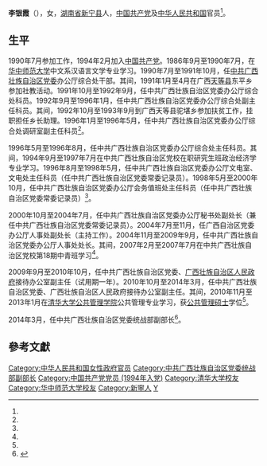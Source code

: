 '''李银霞'''（{{bd|1968年|7月||}}），女，[[湖南省|湖南省]][[新宁县|新宁县]]人，[[中国共产党|中国共产党]]及[[中华人民共和国|中华人民共和国]]官员<ref name=fubuzhang/>。

==生平==
1990年7月参加工作，1994年2月加入[[中国共产党|中国共产党]]。1986年9月至1990年7月，在[[华中师范大学|华中师范大学]]中文系汉语言文学专业学习。1990年7月至1991年10月，任[[中共广西壮族自治区党委|中共广西壮族自治区党委]]办公厅综合处干部。其间，1991年1月至4月在广西[[天等县|天等县]]东平乡参加社教活动。1991年10月至1992年9月，任中共广西壮族自治区党委办公厅综合处科员。1992年9月至1996年1月，任中共广西壮族自治区党委办公厅综合处副主任科员。其间，1992年10月至1993年9月到广西天等县驼堪乡参加扶贫工作，挂职担任乡长助理。1996年1月至1996年5月，任中共广西壮族自治区党委办公厅综合处调研室副主任科员<ref name=fubuzhang/>。

1996年5月至1996年8月，任中共广西壮族自治区党委办公厅综合处主任科员。其间，1994年9月至1997年7月在中共广西壮族自治区党校在职研究生班政治经济学专业学习。1996年8月至1998年5月，任中共广西壮族自治区党委办公厅文电室、文电处主任科员（任中共广西壮族自治区党委常委记录员）。1998年5月至2000年10月，任中共广西壮族自治区党委办公厅会务值班处主任科员（任中共广西壮族自治区党委常委记录员）<ref name=fubuzhang/>。

2000年10月至2004年7月，任中共广西壮族自治区党委办公厅秘书处副处长（兼任中共广西壮族自治区党委常委记录员）。2004年7月至11月，任广西自治区党委办公厅人事处副处长（主持工作）。2004年11月至2009年9月，任中共广西壮族自治区党委办公厅人事处处长。其间，2007年2月至2007年7月在中共广西壮族自治区党校第18期中青班学习<ref name=fubuzhang/>。

2009年9月至2010年10月，任中共广西壮族自治区党委、[[广西壮族自治区人民政府|广西壮族自治区人民政府]]接待办公室副主任（试用期一年）。2010年10月至2014年3月，任中共广西壮族自治区党委、广西壮族自治区人民政府接待办公室副主任。其间，2010年11月至2013年1月在[[清华大学公共管理学院|清华大学公共管理学院]]公共管理专业学习，获[[公共管理硕士|公共管理硕士]]学位<ref name=fubuzhang/>。

2014年3月，任中共广西壮族自治区党委统战部副部长<ref name=fubuzhang>{{Cite web |url = http://district.ce.cn/newarea/sddy/201405/12/t20140512_2801013.shtml |title = 李银霞任广西自治区党委统战部副部长 |author =  |date = 2014-05-12 |publisher = 中国经济网 |language =  |accessdate =  |quote =  |archive-date = 2019-09-21 |archive-url = https://web.archive.org/web/20190921141911/http://district.ce.cn/newarea/sddy/201405/12/t20140512_2801013.shtml |dead-url = no }}</ref>。

==參考文獻==
{{Reflist|2}}

{{DEFAULTSORT:Li李}}
[[Category:中华人民共和国女性政府官员|Category:中华人民共和国女性政府官员]]
[[Category:中共广西壮族自治区党委统战部副部长|Category:中共广西壮族自治区党委统战部副部长]]
[[Category:中国共产党党员_(1994年入党)|Category:中国共产党党员 (1994年入党)]]
[[Category:清华大学校友|Category:清华大学校友]]
[[Category:华中师范大学校友|Category:华中师范大学校友]]
[[Category:新寧人|Category:新寧人]]
[[Category:李姓|Y]]
